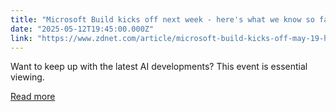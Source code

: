 ```yaml
---
title: "Microsoft Build kicks off next week - here's what we know so far"
date: "2025-05-12T19:45:00.000Z"
link: "https://www.zdnet.com/article/microsoft-build-kicks-off-may-19-heres-what-we-know-so-far/"
---
```


Want to keep up with the latest AI developments? This event is essential viewing.

[Read more](https://www.zdnet.com/article/microsoft-build-kicks-off-may-19-heres-what-we-know-so-far/)
